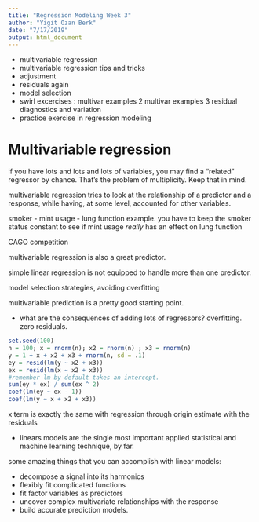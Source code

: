 ```yaml
---
title: "Regression Modeling Week 3"
author: "Yigit Ozan Berk"
date: "7/17/2019"
output: html_document
---
```


- multivariable regression
- multivariable regression tips and tricks
- adjustment
- residuals again
- model selection
- swirl excercises :
multivar examples 2
multivar examples 3
residual diagnostics and variation
- practice exercise in regression modeling

# Multivariable regression

if you have lots and lots and lots of variables, you may find a "related" regressor by chance. That's the problem of multiplicity. Keep that in mind. 

multivariable regression tries to look at the relationship of a predictor and a response, while having, at some level, accounted for other variables.

smoker - mint usage - lung function example. you have to keep the smoker status constant to see if mint usage *really* has an effect on lung function


CAGO competition

multivariable regression is also a great predictor.

simple linear regression is not equipped to handle more than one predictor.

model selection strategies, avoiding overfitting

multivariable prediction is a pretty good starting point.

- what are the consequences of adding lots of regressors? overfitting. zero residuals.

```r
set.seed(100)
n = 100; x = rnorm(n); x2 = rnorm(n) ; x3 = rnorm(n)
y = 1 + x + x2 + x3 + rnorm(n, sd = .1)
ey = resid(lm(y ~ x2 + x3))
ex = resid(lm(x ~ x2 + x3))
#remember lm by default takes an intercept.
sum(ey * ex) / sum(ex ^ 2)
coef(lm(ey ~ ex - 1))
coef(lm(y ~ x + x2 + x3))
```

x term is exactly the same with regression through origin estimate with the residuals


- linears models are the single most important applied statistical and machine learning technique, by far.

some amazing things that you can accomplish with linear models:

- decompose a signal into its harmonics
- flexibly fit complicated functions
- fit factor variables as predictors
- uncover complex multivariate relationships with the response
- build accurate prediction models.


